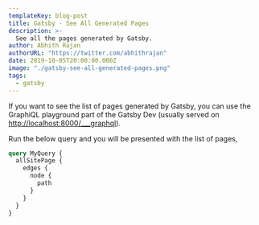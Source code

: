 ```yaml
---
templateKey: blog-post
title: Gatsby - See All Generated Pages
description: >-
  See all the pages generated by Gatsby.
author: Abhith Rajan
authorURL: "https://twitter.com/abhithrajan"
date: 2019-10-05T20:00:00.000Z
image: "./gatsby-see-all-generated-pages.png"
tags:
  - gatsby
---
```


If you want to see the list of pages generated by Gatsby, you can use the GraphiQL playground part of the Gatsby Dev (usually served on [http://localhost:8000/\_\_\_graphql](http://localhost:8000/___graphql)).

Run the below query and you will be presented with the list of pages,

```graphql
query MyQuery {
  allSitePage {
    edges {
      node {
        path
      }
    }
  }
}
```
